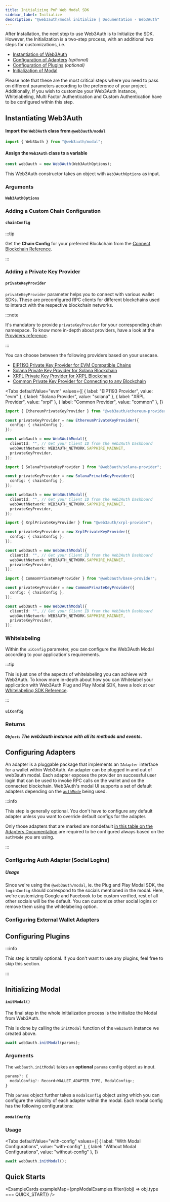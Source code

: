 ```yaml
---
title: Initializing PnP Web Modal SDK
sidebar_label: Initialize
description: "@web3auth/modal initialize | Documentation - Web3Auth"
---
```



After Installation, the next step to use Web3Auth is to Initialize the SDK. However, the
Initialization is a two-step process, with an additional two steps for customizations, i.e.

- [Instantiation of Web3Auth](#instantiating-web3auth)
- [Configuration of Adapters](#configuring-adapters) _(optional)_
- [Configuration of Plugins](#configuring-plugins) _(optional)_
- [Initialization of Modal](#initializing-modal)

Please note that these are the most critical steps where you need to pass on different parameters
according to the preference of your project. Additionally, If you wish to customize your Web3Auth
Instance, Whitelabeling, Multi Factor Authentication and Custom Authentication have to be configured
within this step.

## Instantiating Web3Auth

#### Import the `Web3Auth` class from `@web3auth/modal`

```javascript
import { Web3Auth } from "@web3auth/modal";
```

#### Assign the `Web3Auth` class to a variable

```javascript
const web3auth = new Web3Auth(Web3AuthOptions);
```

This Web3Auth constructor takes an object with `Web3AuthOptions` as input.

### Arguments

#### `Web3AuthOptions`

<Web3AuthOptions />

### Adding a Custom Chain Configuration

#### `chainConfig`

<ChainConfig />

:::tip

Get the **Chain Config** for your preferred Blockchain from the
[Connect Blockchain Reference](/connect-blockchain#reference-guides-for-blockchain-connections).

:::

### Adding a Private Key Provider

#### `privateKeyProvider`

`privateKeyProvider` parameter helps you to connect with various wallet SDKs. These are
preconfigured RPC clients for different blockchains used to interact with the respective blockchain
networks.

:::note

It's mandatory to provide `privateKeyProvider` for your corresponding chain namespace. To know more
in-depth about providers, have a look at the [Providers reference](/sdk/pnp/web/providers).

:::

You can choose between the following providers based on your usecase.

- [EIP1193 Private Key Provider for EVM Compatible Chains](/sdk/pnp/web/providers/evm)
- [Solana Private Key Provider for Solana Blockchain](/sdk/pnp/web/providers/solana)
- [XRPL Private Key Provider for XRPL Blockchain](/sdk/pnp/web/providers/xrpl)
- [Common Private Key Provider for Connecting to any Blockchain](/sdk/pnp/web/providers/common)

<Tabs
  defaultValue="evm"
  values={[
    { label: "EIP1193 Provider", value: "evm" },
    { label: "Solana Provider", value: "solana" },
    { label: "XRPL Provider", value: "xrpl" },
    { label: "Common Provider", value: "common" },
  ]}
>

<TabItem value="evm">

```ts
import { EthereumPrivateKeyProvider } from "@web3auth/ethereum-provider";

const privateKeyProvider = new EthereumPrivateKeyProvider({
  config: { chainConfig },
});

const web3auth = new Web3AuthModal({
  clientId: "", // Get your Client ID from the Web3Auth Dashboard
  web3AuthNetwork: WEB3AUTH_NETWORK.SAPPHIRE_MAINNET,
  privateKeyProvider,
});
```

</TabItem>

<TabItem value="solana">

```ts
import { SolanaPrivateKeyProvider } from "@web3auth/solana-provider";

const privateKeyProvider = new SolanaPrivateKeyProvider({
  config: { chainConfig },
});

const web3auth = new Web3AuthModal({
  clientId: "", // Get your Client ID from the Web3Auth Dashboard
  web3AuthNetwork: WEB3AUTH_NETWORK.SAPPHIRE_MAINNET,
  privateKeyProvider,
});
```

</TabItem>

<TabItem value="xrpl">

```ts
import { XrplPrivateKeyProvider } from "@web3auth/xrpl-provider";

const privateKeyProvider = new XrplPrivateKeyProvider({
  config: { chainConfig },
});

const web3auth = new Web3AuthModal({
  clientId: "", // Get your Client ID from the Web3Auth Dashboard
  web3AuthNetwork: WEB3AUTH_NETWORK.SAPPHIRE_MAINNET,
  privateKeyProvider,
});
```

</TabItem>

<TabItem value="common">

```ts
import { CommonPrivateKeyProvider } from "@web3auth/base-provider";

const privateKeyProvider = new CommonPrivateKeyProvider({
  config: { chainConfig },
});

const web3auth = new Web3AuthModal({
  clientId: "", // Get your Client ID from the Web3Auth Dashboard
  web3AuthNetwork: WEB3AUTH_NETWORK.SAPPHIRE_MAINNET,
  privateKeyProvider,
});
```

</TabItem>

</Tabs>

### Whitelabeling

Within the `uiConfig` parameter, you can configure the Web3Auth Modal according to your
application's requirements.

:::tip

This is just one of the aspects of whitelabeling you can achieve with Web3Auth. To know more
in-depth about how you can Whitelabel your application with Web3Auth Plug and Play Modal SDK, have a
look at our [Whitelabeling SDK Reference](/sdk/pnp/web/modal/whitelabel).

:::

#### `uiConfig`

<UIConfig />

<UIConfigWhitelabelExample />

### Returns

##### `Object`: The web3auth instance with all its methods and events.

## Configuring Adapters

An adapter is a pluggable package that implements an `IAdapter` interface for a wallet within
Web3Auth. An adapter can be plugged in and out of web3auth modal. Each adapter exposes the provider
on successful user login that can be used to invoke RPC calls on the wallet and on the connected
blockchain. Web3Auth's modal UI supports a set of default adapters depending on the
[`authMode`](/sdk/pnp/web/modal/initialize#web3authoptions) being used.

:::info

This step is generally optional. You don't have to configure any default adapter unless you want to
override default configs for the adapter.

Only those adapters that are marked are nondefault
[in this table on the Adapters Documentation](/sdk/pnp/web/adapters/#currently-available-wallet-adapters)
are required to be configured always based on the `authMode` you are using.

:::

### Configuring Auth Adapter [Social Logins]

<AuthAdapterIntro />

##### Usage

Since we're using the `@web3auth/modal`, ie. the Plug and Play Modal SDK, the `loginConfig` should
correspond to the socials mentioned in the modal. Here, we're customizing Google and Facebook to be
custom verified, rest of all other socials will be the default. You can customize other social
logins or remove them using the whitelabeling option.

<CustomAuthenticationWeb3AuthExample />

### Configuring External Wallet Adapters

<ExternalWalletAdapters />

## Configuring Plugins

:::info

This step is totally optional. If you don't want to use any plugins, feel free to skip this section.

:::

<PluginsIntro />

## Initializing Modal

#### `initModal()`

The final step in the whole initialization process is the initialize the Modal from Web3Auth.

This is done by calling the `initModal` function of the `web3auth` instance we created above.

```javascript
await web3auth.initModal(params);
```

### Arguments

The `web3auth.initModal` takes an **optional** `params` config object as input.

```javascript
params?: {
  modalConfig?: Record<WALLET_ADAPTER_TYPE, ModalConfig>;
}
```

This `params` object further takes a `modalConfig` object using which you can configure the
visibility of each adapter within the modal. Each modal config has the following configurations:

##### `modalConfig`

<ModalConfig />

### Usage

<Tabs
  defaultValue="with-config"
  values={[
    { label: "With Modal Configurations", value: "with-config" },
    { label: "Without Modal Configurations", value: "without-config" },
  ]}
>

<TabItem value="with-config">

<InitModalConfigExample />

</TabItem>

<TabItem value="without-config">

```javascript
await web3auth.initModal();
```

</TabItem>

</Tabs>

## Quick Starts

<ExampleCards exampleMap={pnpModalExamples.filter((obj) => obj.type === QUICK_START)} />
